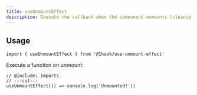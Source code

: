```yaml
---
title: useUnmountEffect
description: Execute the callback when the component unmounts (cleanup effect).
---
```


## Usage

```tsx twoslash include imports
import { useUnmountEffect } from '@1hook/use-unmount-effect'
```

Execute a function on unmount:

```tsx twoslash
// @include: imports
// ---cut---
useUnmountEffect(() => console.log('Unmounted!'))
```
